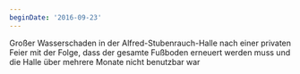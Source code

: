 ```yaml
---
beginDate: '2016-09-23'
---
```


Großer Wasserschaden in der Alfred-Stubenrauch-Halle nach einer privaten Feier
mit der Folge, dass der gesamte Fußboden erneuert werden muss und die Halle über
mehrere Monate nicht benutzbar war
